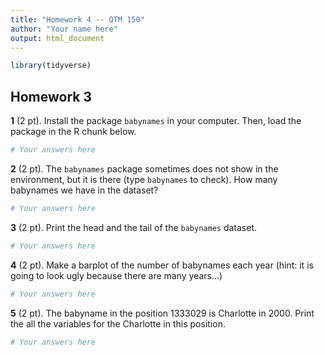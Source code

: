 ```yaml
---
title: "Homework 4 -- QTM 150"
author: "Your name here"
output: html_document
---
```



```r
library(tidyverse)
```

## Homework 3

**1** (2 pt). Install the package `babynames` in your computer. Then, load the package in the R chunk below.

```r
# Your answers here
```

**2** (2 pt). The `babynames` package sometimes does not show in the environment, but it is there (type `babynames` to check). How many babynames we have in the dataset?

```r
# Your answers here
```

**3** (2 pt). Print the head and the tail of the `babynames` dataset.

```r
# Your answers here
```

**4** (2 pt). Make a barplot of the number of babynames each year (hint: it is going to look ugly because there are many years...)

```r
# Your answers here
```

**5** (2 pt). The babyname in the position 1333029 is Charlotte in 2000. Print the all the variables for the Charlotte in this position.

```r
# Your answers here
```